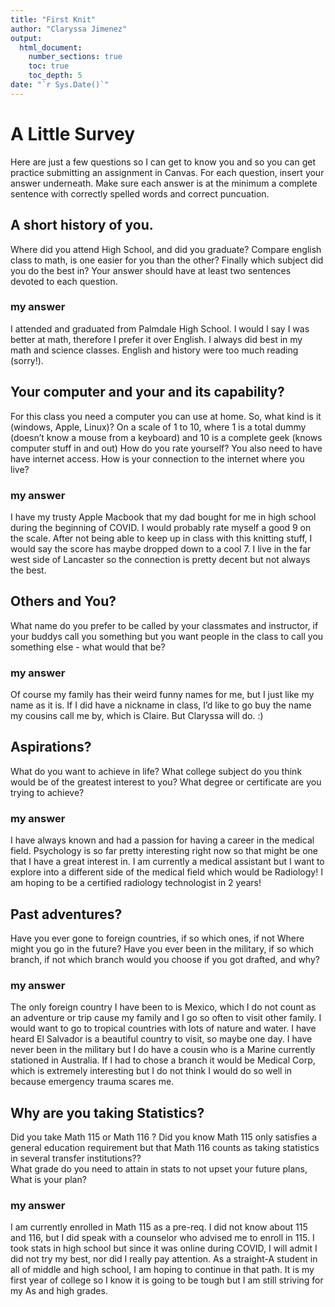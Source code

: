 ```yaml
---
title: "First Knit"
author: "Claryssa Jimenez"
output: 
  html_document:
    number_sections: true
    toc: true
    toc_depth: 5
date: "`r Sys.Date()`"   
---
```


# A Little Survey

Here are just a few questions so I can get to know you and so you can get practice submitting an assignment in Canvas.  For each question, insert your answer underneath. Make sure each answer is at the minimum a complete sentence with correctly spelled words and correct puncuation. 

## A short history of you.  
Where did you attend High School, and did you graduate? Compare english class to math, is one easier for you than the other? Finally which subject did you do the best in? Your answer should have at least two sentences devoted to each question.  
  
### my answer     
  
I attended and graduated from Palmdale High School. I would I say I was better at math, therefore I prefer it over English. I always did best in my math and science classes. English and history were too much reading (sorry!).
     


## Your computer and your and its capability?  
 For this class  you need a computer you can use at home.  So, what kind is it (windows, Apple, Linux)?  On a scale of 1 to 10, where 1 is a total dummy (doesn't know a mouse from a keyboard) and 10 is a complete geek (knows computer stuff in and out) How do you rate yourself?  You also need to have have internet access. How is your connection to the internet where you live?

### my answer   
  
I have my trusty Apple Macbook that my dad bought for me in high school during the beginning of COVID. I would probably rate myself a good 9 on the scale.  After not being able to keep up in class with this knitting stuff, I would say the score has maybe dropped down to a cool 7. I live in the far west side of Lancaster so the connection is pretty decent but not always the best. 

## Others and You?   
What name do you prefer to be called by your classmates and instructor, if your buddys call you something but you want people in the class to call you something else - what would that be? 

### my answer     
  
Of course my family has their weird funny names for me, but I just like my name as it is. If I did have a nickname in class, I'd like to go buy the name my cousins call me by, which is Claire. But Claryssa will do. :) 
 




## Aspirations?   
What do you want to achieve in life?  What college subject do you think would be of the greatest interest to you? What degree or certificate are you trying to achieve?

### my answer     
  
I have always known and had a passion for having a career in the medical field. Psychology is so far pretty interesting right now so that might be one that I have a great interest in. I am currently a medical assistant but I want to explore into a different side of the medical field which would be Radiology! I am hoping to be a certified radiology technologist in 2 years! 




## Past adventures?  
Have you ever gone to foreign countries, if so which ones, if not Where might you go in the future?  Have you ever been in the military, if so which branch, if not which branch would you choose if you got drafted, and why?

### my answer     
  
The only foreign country I have been to is Mexico, which I do not count as an adventure or trip cause my family and I go so often to visit other family. I would want to go to tropical countries with lots of nature and water. I have heard El Salvador is a beautiful country to visit, so maybe one day. I have never been in the military but I do have a cousin who is a Marine currently stationed in Australia. If I had to chose a branch it would be Medical Corp, which is extremely interesting but I do not think I would do so well in because emergency trauma scares me. 
  




## Why are you taking Statistics?  
Did you take Math 115 or Math 116 ?  Did you know Math 115 only satisfies a general education requirement but that Math 116 counts as taking statistics in several transfer institutions??  
What grade do you need to attain in stats to not upset your future plans, What is your plan?  
 

### my answer     
  
I am currently enrolled in Math 115 as a pre-req. I did not know about 115 and 116, but I did speak with a counselor who advised me to enroll in 115. I took stats in high school but since it was online during COVID, I will admit I did not try my best, nor did I really pay attention. As a straight-A student in all of middle and high school, I am hoping to continue in that path. It is my first year of college so I know it is going to be tough but I am still striving for my As and high grades.  
 






  




